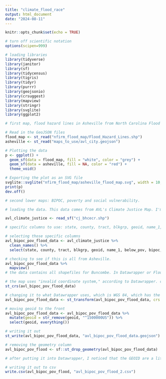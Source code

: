 ---
title: "climate_flood_race"
output: html_document
date: "2024-08-11"
---

```{r setup, include=FALSE}
knitr::opts_chunk$set(echo = TRUE)

# turn off scientific notation
options(scipen=999)

# loading libraries
library(tidyverse)
library(janitor)
library(sf)
library(tidycensus)
library(tigris)
library(tidyr)
library(purrr)
library(geojsonio)
library(crsuggest)
library(mapview)
library(stringr)
library(svglite)
library(ggplot2)
```

```{r}
# first map, flood hazard lines in Asheville from North Carolina Flood Risk Information System

# Read in the GeoJSON files
flood_map <- st_read("nfirm_flood_map/Flood_Hazard_Lines.shp")
asheville <- st_read("maps_to_use/avl_city.geojson")

# Plotting the data
p <- ggplot() +
  geom_sf(data = flood_map, fill = "white", color = "grey") + 
  geom_sf(data = asheville, fill = NA, color = "red") + 
  theme_void()

# Exporting the plot as an SVG file
svglite::svglite("nfirm_flood_map/asheville_flood_map.svg", width = 10, height = 7)
print(p)
dev.off()
```

```{r}
# second lower maps: BIPOC, poverty and social vulnerability.

# loading the data. This data comes from AVL's Climate Justice Map. I'm looking to just get data on flooding and pct of BIPOC population. 

avl_climate_justice <- read_sf("cj_bhcecr.shp")

# specific columns to use: state, county, tract, blkgrp, geoid, name_1, below_pov, bipoc, bipoc_score, poverty_score, cdc_score. Maybe resflood, comflood, maybe not, critflood. 

# selecting those specific columns
avl_bipoc_pov_flood_data <- avl_climate_justice %>% 
  clean_names() %>% 
  select(state, county, tract, blkgrp, geoid, name_1, below_pov, bipoc, bipoc_scor, poverty_sc, rpl_themes, cdc_score, blockgroup, resflood, critflood, comflood)

# checking to see if this is all from Asheville.
avl_bipoc_pov_flood_data %>% 
  mapview()
# the data contains all shapefiles for Buncombe. In Datawrapper or Flourish, we'll remove each block one by one. 

# the map uses "invalid coordinate system," according to Datawrapper. checking what the coordinate system is
st_crs(avl_bipoc_pov_flood_data)

# changing it to what Datawrapper uses, which is WGS 84, which has the EPSG code '4326'.
avl_bipoc_pov_flood_data <- st_transform(avl_bipoc_pov_flood_data, crs = 4326)

# moving geoid to the front
avl_bipoc_pov_flood_data <- avl_bipoc_pov_flood_data %>%
  mutate(geoid = str_remove(geoid, "^1500000US")) %>% 
  select(geoid, everything())

# writing it out
st_write(avl_bipoc_pov_flood_data, "avl_bipoc_pov_flood_data.geojson")

# removing the geometry column 
avl_bipoc_pov_flood <- sf::st_drop_geometry(avl_bipoc_pov_flood_data) 

# after putting it into Datawrapper, I noticed that the GEOID are a little problematic. We need to remove "1500000US" from each geoid under the geoid column. 

# writing it out to csv
write.csv(avl_bipoc_pov_flood, "avl_bipoc_pov_flood_2.csv")
```

